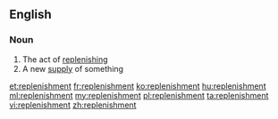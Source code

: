 ==English==

===Noun===
{{en-noun}}

# The act of [[replenish]]ing
# A new [[supply]] of something

[[et:replenishment]]
[[fr:replenishment]]
[[ko:replenishment]]
[[hu:replenishment]]
[[ml:replenishment]]
[[my:replenishment]]
[[pl:replenishment]]
[[ta:replenishment]]
[[vi:replenishment]]
[[zh:replenishment]]